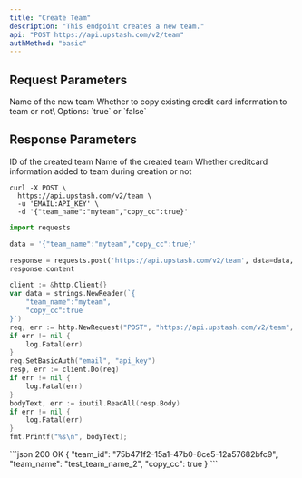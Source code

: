 ```yaml
---
title: "Create Team"
description: "This endpoint creates a new team."
api: "POST https://api.upstash.com/v2/team"
authMethod: "basic"
---
```


## Request Parameters

<ParamField body="team_name" type="string" required>
  Name of the new team
</ParamField>

<ParamField body="copy_cc" type="boolean" required>
  Whether to copy existing credit card information to team or not\ Options:
  `true` or `false`
</ParamField>

## Response Parameters

<ResponseField name="team_id" type="string">
  ID of the created team
</ResponseField>
<ResponseField name="team_name" type="string">
  Name of the created team
</ResponseField>
<ResponseField name="copy_cc" type="boolean">
  Whether creditcard information added to team during creation or not
</ResponseField>

<RequestExample>

```shell curl
curl -X POST \
  https://api.upstash.com/v2/team \
  -u 'EMAIL:API_KEY' \
  -d '{"team_name":"myteam","copy_cc":true}'
```

```python Python
import requests

data = '{"team_name":"myteam","copy_cc":true}'

response = requests.post('https://api.upstash.com/v2/team', data=data, auth=('EMAIL', 'API_KEY'))
response.content
```

```go Go
client := &http.Client{}
var data = strings.NewReader(`{
    "team_name":"myteam",
    "copy_cc":true
}`)
req, err := http.NewRequest("POST", "https://api.upstash.com/v2/team", data)
if err != nil {
    log.Fatal(err)
}
req.SetBasicAuth("email", "api_key")
resp, err := client.Do(req)
if err != nil {
    log.Fatal(err)
}
bodyText, err := ioutil.ReadAll(resp.Body)
if err != nil {
    log.Fatal(err)
}
fmt.Printf("%s\n", bodyText);
```

</RequestExample>

<ResponseExample>
```json 200 OK
{
    "team_id": "75b471f2-15a1-47b0-8ce5-12a57682bfc9",
    "team_name": "test_team_name_2",
    "copy_cc": true
}
```
</ResponseExample>
